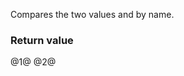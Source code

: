 {{cpp/chrono/title|1=operator==,&lt;=&gt;{{small|(std::chrono::time_zone_link)}}}}
{{cpp/chrono/time_zone_link/navbar}}
{{dcl begin}}
{{dcl header|chrono}}
{{dcl|since=c++20|num=1|1=
bool operator==( const std::chrono::time_zone_link&amp; x,
                 const std::chrono::time_zone_link&amp; y ) noexcept;
}}
{{dcl|since=c++20|num=2|1=
std::strong_ordering operator&lt;=&gt;( const std::chrono::time_zone_link&amp; x,
                                  const std::chrono::time_zone_link&amp; y ) noexcept;
}}
{{dcl end}}

Compares the two {{tt|time_zone_link}} values {{c|x}} and {{c|y}} by name.

{{cpp/note synthesized compare}}

===Return value===
@1@ {{c|1=x.name() == y.name()}}
@2@ {{c|1=x.name() &lt;=&gt; y.name()}}

{{langlinks|es|ja|ru|zh}}
